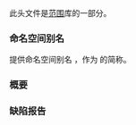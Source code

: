 {{cpp/header/title|ranges|notes={{mark c++20}}}}
{{cpp/header/navbar}}

此头文件是[[cpp/ranges|范围]]库的一部分。

===命名空间别名===
{{ddcl|1=
namespace std {
    namespace views = ranges::views;
}
}}

提供命名空间别名 {{tt|std::views}}，作为 {{tt|std::ranges::views}} 的简称。

{{dsc begin}}
{{dsc h1|包含}}
{{dsc inc|cpp/header/dsc compare}}
{{dsc inc|cpp/header/dsc initializer_list}}
{{dsc inc|cpp/header/dsc iterator}}
{{dsc h1|概念}}
{{dsc h2|范围概念}}
{{dsc namespace|std::ranges}}
{{dsc inc|cpp/ranges/dsc range}}
{{dsc inc|cpp/ranges/dsc borrowed_range}}
{{dsc inc|cpp/ranges/dsc approximately_sized_range}}
{{dsc inc|cpp/ranges/dsc sized_range}}
{{dsc inc|cpp/ranges/dsc view}}
{{dsc inc|cpp/ranges/dsc input_range}}
{{dsc inc|cpp/ranges/dsc output_range}}
{{dsc inc|cpp/ranges/dsc forward_range}}
{{dsc inc|cpp/ranges/dsc bidirectional_range}}
{{dsc inc|cpp/ranges/dsc random_access_range}}
{{dsc inc|cpp/ranges/dsc contiguous_range}}
{{dsc inc|cpp/ranges/dsc common_range}}
{{dsc inc|cpp/ranges/dsc viewable_range}}
{{dsc inc|cpp/ranges/dsc constant_range}}

{{dsc h1|函数}}
{{dsc h2|范围转换器}}
{{dsc namespace|std::ranges}}
{{dsc inc|cpp/ranges/dsc to}}

{{dsc h1|类}}
{{dsc h2|范围原语}}
{{dsc namespace|std::ranges}}
{{dsc inc|cpp/ranges/dsc iterator_t}}
{{dsc inc|cpp/ranges/dsc range_size_t}}
{{dsc inc|cpp/ranges/dsc range_reference_t}}
{{dsc h2|视图}}
{{dsc namespace|std::ranges}}
{{dsc inc|cpp/ranges/dsc view_interface}}
{{dsc inc|cpp/ranges/dsc subrange}}
{{dsc h2|悬垂迭代器处理}}
{{dsc namespace|std::ranges}}
{{dsc inc|cpp/ranges/dsc dangling}}
{{dsc inc|cpp/ranges/dsc borrowed_iterator_t}}
{{dsc h2|其他工具}}
{{dsc namespace|std::ranges}}
{{dsc inc|cpp/ranges/dsc elements_of}}
{{dsc h2|工厂}}
{{dsc namespace|std::ranges}}
{{dsc inc|cpp/ranges/dsc empty_view}}
{{dsc inc|cpp/ranges/dsc single_view}}
{{dsc inc|cpp/ranges/dsc iota_view}}
{{dsc inc|cpp/ranges/dsc repeat_view}}
{{dsc inc|cpp/ranges/dsc basic_istream_view}}
{{dsc h2|适配器}}
{{dsc namespace|std::ranges}}
{{dsc inc|cpp/ranges/dsc range_adaptor_closure}}
{{dsc inc|cpp/ranges/dsc all_view}}
{{dsc inc|cpp/ranges/dsc ref_view}}
{{dsc inc|cpp/ranges/dsc owning_view}}
{{dsc inc|cpp/ranges/dsc as_rvalue_view}}
{{dsc inc|cpp/ranges/dsc filter_view}}
{{dsc inc|cpp/ranges/dsc transform_view}}
{{dsc inc|cpp/ranges/dsc take_view}}
{{dsc inc|cpp/ranges/dsc take_while_view}}
{{dsc inc|cpp/ranges/dsc drop_view}}
{{dsc inc|cpp/ranges/dsc drop_while_view}}
{{dsc inc|cpp/ranges/dsc join_view}}
{{dsc inc|cpp/ranges/dsc join_with_view}}
{{dsc inc|cpp/ranges/dsc lazy_split_view}}
{{dsc inc|cpp/ranges/dsc split_view}}
{{dsc inc|cpp/ranges/dsc concat_view}}
{{dsc inc|cpp/ranges/dsc view_counted}}
{{dsc inc|cpp/ranges/dsc common_view}}
{{dsc inc|cpp/ranges/dsc reverse_view}}
{{dsc inc|cpp/ranges/dsc as_const_view}}
{{dsc inc|cpp/ranges/dsc elements_view}}
{{dsc inc|cpp/ranges/dsc keys_view}}
{{dsc inc|cpp/ranges/dsc values_view}}
{{dsc inc|cpp/ranges/dsc enumerate_view}}
{{dsc inc|cpp/ranges/dsc zip_view}}
{{dsc inc|cpp/ranges/dsc zip_transform_view}}
{{dsc inc|cpp/ranges/dsc adjacent_view}}
{{dsc inc|cpp/ranges/dsc adjacent_transform_view}}
{{dsc inc|cpp/ranges/dsc chunk_view}}
{{dsc inc|cpp/ranges/dsc slide_view}}
{{dsc inc|cpp/ranges/dsc chunk_by_view}}
{{dsc inc|cpp/ranges/dsc stride_view}}
{{dsc inc|cpp/ranges/dsc cartesian_product_view}}
{{dsc inc|cpp/ranges/dsc cache_latest_view}}	
{{dsc inc|cpp/ranges/dsc to_input_view}}

{{dsc h1|定制点对象}}
{{dsc h2|范围访问}}
{{dsc namespace|std::ranges}}
{{dsc inc|cpp/ranges/dsc begin}}
{{dsc inc|cpp/ranges/dsc end}}
{{dsc inc|cpp/ranges/dsc cbegin}}
{{dsc inc|cpp/ranges/dsc cend}}
{{dsc inc|cpp/ranges/dsc rbegin}}
{{dsc inc|cpp/ranges/dsc rend}}
{{dsc inc|cpp/ranges/dsc crbegin}}
{{dsc inc|cpp/ranges/dsc crend}}
{{dsc inc|cpp/ranges/dsc reserve_hint}}
{{dsc inc|cpp/ranges/dsc size}}
{{dsc inc|cpp/ranges/dsc ssize}}
{{dsc inc|cpp/ranges/dsc empty}}
{{dsc inc|cpp/ranges/dsc data}}
{{dsc inc|cpp/ranges/dsc cdata}}

{{dsc h1|枚举}}
{{dsc namespace|std::ranges}}
{{dsc inc|cpp/ranges/dsc subrange_kind}}

{{dsc h1|辅助工具}}
{{dsc inc|cpp/ranges/subrange/dsc tuple_size}}
{{dsc inc|cpp/ranges/subrange/dsc tuple_element}}
{{dsc inc|cpp/ranges/subrange/dsc get}}
{{dsc inc|cpp/ranges/dsc from_range}}
{{dsc end}}

===概要===
{{cpp/synopsis/ranges}}

===缺陷报告===
{{dr list begin}}
{{dr list item|wg=lwg|dr=3914|std=C++23|before=概要中没有正确指定 {{lc|std::ranges::enumerate_view}} 的约束|after=已修正}}
{{dr list end}}

{{langlinks|en|es|ja|ru}}